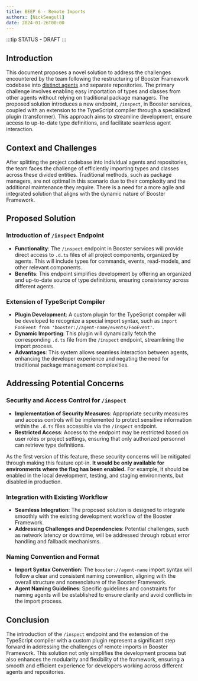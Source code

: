 ```yaml
---
title: BEEP 6 - Remote Imports
authors: [NickSeagull]
date: 2024-01-26T00:00
---
```


:::tip STATUS - DRAFT
:::

## Introduction

This document proposes a novel solution to address the challenges encountered by the team following the restructuring of Booster Framework codebase into [distinct agents](/blog/0005-agent-codebase) and separate repositories. The primary challenge involves enabling easy importation of types and classes from other agents without relying on traditional package managers. The proposed solution introduces a new endpoint, `/inspect`, in Booster services, coupled with an extension to the TypeScript compiler through a specialized plugin (transformer). This approach aims to streamline development, ensure access to up-to-date type definitions, and facilitate seamless agent interaction.

## Context and Challenges

After splitting the project codebase into individual agents and repositories, the team faces the challenge of efficiently importing types and classes across these divided entities. Traditional methods, such as package managers, are not optimal in this scenario due to their complexity and the additional maintenance they require. There is a need for a more agile and integrated solution that aligns with the dynamic nature of Booster Framework.

## Proposed Solution

### Introduction of `/inspect` Endpoint

- **Functionality**: The `/inspect` endpoint in Booster services will provide direct access to `.d.ts` files of all project components, organized by agents. This will include types for commands, events, read-models, and other relevant components.
- **Benefits**: This endpoint simplifies development by offering an organized and up-to-date source of type definitions, ensuring consistency across different agents.

### Extension of TypeScript Compiler

- **Plugin Development**: A custom plugin for the TypeScript compiler will be developed to recognize a special import syntax, such as `import FooEvent from 'booster://agent-name/events/FooEvent'`.
- **Dynamic Importing**: This plugin will dynamically fetch the corresponding `.d.ts` file from the `/inspect` endpoint, streamlining the import process.
- **Advantages**: This system allows seamless interaction between agents, enhancing the developer experience and negating the need for traditional package management complexities.

## Addressing Potential Concerns

### Security and Access Control for `/inspect`

- **Implementation of Security Measures**: Appropriate security measures and access controls will be implemented to protect sensitive information within the `.d.ts` files accessible via the `/inspect` endpoint.
- **Restricted Access**: Access to the endpoint may be restricted based on user roles or project settings, ensuring that only authorized personnel can retrieve type definitions.

As the first version of this feature, these security concerns will be mitigated through making this feature opt-in. **It would be only available for environments where the flag has been enabled.** For example, it should be enabled in the local development, testing, and staging environments, but disabled in production.

### Integration with Existing Workflow

- **Seamless Integration**: The proposed solution is designed to integrate smoothly with the existing development workflow of the Booster Framework.
- **Addressing Challenges and Dependencies**: Potential challenges, such as network latency or downtime, will be addressed through robust error handling and fallback mechanisms.

### Naming Convention and Format

- **Import Syntax Convention**: The `booster://agent-name` import syntax will follow a clear and consistent naming convention, aligning with the overall structure and nomenclature of the Booster Framework.
- **Agent Naming Guidelines**: Specific guidelines and constraints for naming agents will be established to ensure clarity and avoid conflicts in the import process.

## Conclusion

The introduction of the `/inspect` endpoint and the extension of the TypeScript compiler with a custom plugin represent a significant step forward in addressing the challenges of remote imports in Booster Framework. This solution not only simplifies the development process but also enhances the modularity and flexibility of the framework, ensuring a smooth and efficient experience for developers working across different agents and repositories.
